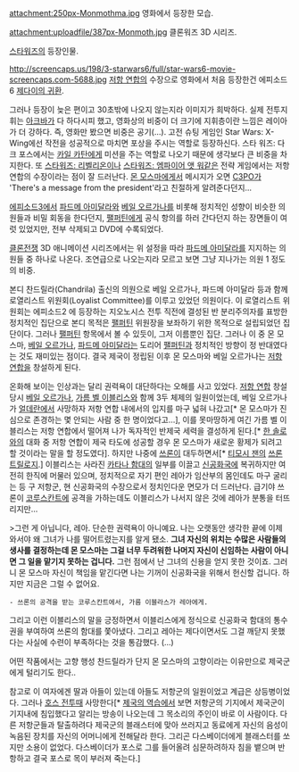 attachment:250px-Monmothma.jpg
영화에서 등장한 모습.

attachment:uploadfile/387px-Monmoth.jpg
클론워즈 3D 시리즈.

[[스타워즈]]의 등장인물.

http://screencaps.us/198/3-starwars6/full/star-wars6-movie-screencaps.com-5688.jpg
[[저항 연합]]의 수장으로 영화에서 처음 등장한건 에피소드 6 [[제다이의 귀환]]. 

그러나 등장이 늦은 편이고 30초밖에 나오지 않는지라 이미지가 희박하다. 실제 전투지휘는 [[아크바]]가 다 하다시피 했고, 영화상의 비중이 더 크기에 지휘층이란 느낌은 레이아가 더 강하다. 즉, 영화만 봤으면 비중은 공기(…).
고전 슈팅 게임인 Star Wars: X-Wing에선 작전을 성공적으로 마치면 포상을 주시는 역할로 등장하신다. 
스타 워즈: 다크 포스에서는 [[카일 카탄]]에게 미션을 주는 역할로 나오기 때문에 생각보다 큰 비중을 차지한다.
또 [[스타워즈: 리벨리온]]이나 [[스타워즈: 엠파이어 앳 워]]같은 전략 게임에서는 저항 연합의 수장이라는 점이 잘 드러난다. [[몬 모스마]]에게서 메시지가 오면 [[C3PO]]가 'There's a message from the president'라고 친절하게 알려준다던지...

[[시스의 복수|에피소드3]]에서 [[파드메 아미달라]]와 [[베일 오르가나]]를 비롯해 정치적인 성향이 비슷한 의원들과 비밀 회동을 한다던지, [[팰퍼틴]]에게 공식 항의를 하러 간다던지 하는 장면들이 여럿 있었지만, 전부 삭제되고 DVD에 수록되었다.

[[클론전쟁]] 3D 애니메이션 시리즈에서는 위 설정을 따라 [[파드메 아미달라]]를 지지하는 의원들 중 하나로 나온다. 조연급으로 나오는지라 모르고 보면 그냥 지나가는 의원 1 정도의 비중.

본디 찬드릴라(Chandrila) 출신의 의원으로 베일 오르가나, 파드메 아미달라 등과 함께 로열리스트 위원회(Loyalist Committee)를 이루고 있었던 의원이다. 이 로열리스트 위원회는 에피소드2 에 등장하는 지오노시스 전투 직전에 결성된 반 분리주의자를 표방한 정치적인 집단으로 본디 목적은 [[팰퍼틴]] 위원장을 보좌하기 위한 목적으로 설립되었던 집단이다. 그러나 [[팰퍼틴]] 항목에서 볼 수 있듯이, 그저 이름뿐인 집단. 그러나 이 중 몬 모스마, [[베일 오르가나]], [[파드메 아미달라]]는 도리어 [[팰퍼틴]]과 정치적인 방향이 정 반대였다는 것도 재미있는 점이다. 결국 제국이 정립된 이후 몬 모스마와 베일 오르가나는 [[저항 연합]]을 창설하게 된다.

온화해 보이는 인상과는 달리 권력욕이 대단하다는 오해를 사고 있었다. [[저항 연합]] 창설 당시 [[베일 오르가나]], [[가름 벨 이블리스]]와 함께 3두 체제의 일원이었는데, 베일 오르가나가 [[얼데란]]에서 사망하자 저항 연합 내에서의 입지를 마구 넓혀 나갔고[* 몬 모스마가 진심으로 존경하는 몇 안되는 사람 중 한 명이었다고...], 이를 못마땅하게 여긴 가름 벨 이블리스는 저항 연합에서 떨어져 나가 독자적인 반제국 세력을 결성하게 된다.[* [[한 솔로]]와의 대화 중 저항 연합이 제국 타도에 성공할 경우 몬 모스마가 새로운 황제가 되려고 할 것이라는 말을 할 정도였다]. 하지만 나중에 [[쓰론]]이 대두하면서[* [[티모시 잰]]의 [[쓰론 트릴로지]].] 이블리스는 사라진 [[카타나 함대]]의 일부를 이끌고 [[신 공화국|신공화국]]에 복귀하지만 여전히 한직에 머물러 있으며, 정치적으로 자기 편인 레아가 임산부의 몸인데도 마구 굴리는 등 구 저항군, 현 신공화국의 수장으로서 정치인다운 면모가 더 드러난다. 급기야 쓰론이 [[코루스칸트]]에 공격을 가하는데도 이블리스가 나서지 않은 것에 레아가 분통을 터뜨리지만...

>그런 게 아닙니다, 레아. 단순한 권력욕이 아니예요. 나는 오랫동안 생각한 끝에 이제 와서야 왜 그녀가 나를 떨어트렸는지를 알게 됐소. '''그녀 자신의 위치는 수많은 사람들의 생사를 결정하는데 몬 모스마는 그걸 너무 두려워한 나머지 자신이 신임하는 사람이 아니면 그 일을 맡기지 못하는 겁니다.''' 그런 점에서 난 그녀의 신용을 얻지 못한 것이죠. 그러니 몬 모스마 자신이 책임을 맡긴다면 나는 기꺼이 신공화국을 위해서 헌신할 겁니다. 하지만 지금은 그럴 수 없어요.
 - 쓰론의 공격을 받는 코루스칸트에서, 가름 이블라스가 레아에게.

그리고 이런 이블리스의 말을 긍정하면서 이블리스에게 정식으로 신공화국 함대의 통수권을 부여하여 쓰론의 함대를 쫓아냈다. 그리고 레아는 제다이면서도 그걸 깨닫지 못했다는 사실에 수련이 부족하다는 것을 통감했다. (...) 

어떤 작품에서는 고향 행성 찬드릴라가 단지 몬 모스마의 고향이라는 이유만으로 제국군에게 털리기도 한다..

참고로 이 여자에겐 딸과 아들이 있는데 아들도 저항군의 일원이었고 계급은 상등병이었다. 그러나 [[제국의 역습|호스 전투]]때 사망한다[* [[제국의 역습]]에서 보면 저항군의 기지에서 제국군이 기지내에 침입했다고 알리는 방송이 나오는데 그 목소리의 주인이 바로 이 사람이다. 다른 저항군들과 탈출하려다 제국군의 블래스터에 맞아 쓰러지고 동료에게 자신의 음성이 녹음된 장치를 자신의 어머니에게 전해달라 한다. 그리곤 다스베이더에게 블래스터를 쏘지만 소용이 없었다. 다스베이더가 포스로 그를 들어올려 심문하려하자 침을 뱉으며 반항하고 결국 포스로 목이 부러져 죽는다.]
